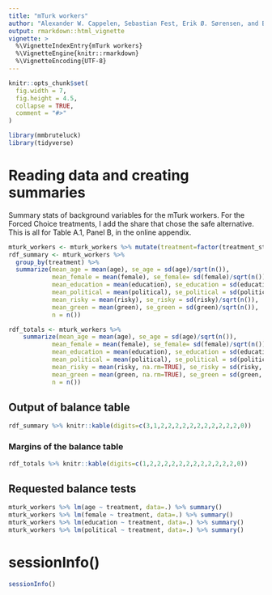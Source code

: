 ```yaml
---
title: "mTurk workers"
author: "Alexander W. Cappelen, Sebastian Fest, Erik Ø. Sørensen, and Bertil Tungodden"
output: rmarkdown::html_vignette
vignette: >
  %\VignetteIndexEntry{mTurk workers}
  %\VignetteEngine{knitr::rmarkdown}
  %\VignetteEncoding{UTF-8}
---
```


```r
knitr::opts_chunk$set(
  fig.width = 7,
  fig.height = 4.5,
  collapse = TRUE,
  comment = "#>"
)
```

```r
library(mmbruteluck)
library(tidyverse)
```

# Reading data and creating summaries

Summary stats of background variables for the mTurk workers. For the Forced Choice treatments,
I add the share that chose the safe alternative. This is all for Table A.1, Panel B, in the online
appendix.

```r
mturk_workers <- mturk_workers %>% mutate(treatment=factor(treatment_str))
rdf_summary <- mturk_workers %>% 
  group_by(treatment) %>%
  summarize(mean_age = mean(age), se_age = sd(age)/sqrt(n()),
            mean_female = mean(female), se_female= sd(female)/sqrt(n()),
            mean_education = mean(education), se_education = sd(education)/sqrt(n()),
            mean_political = mean(political), se_political = sd(political)/sqrt(n()),
            mean_risky = mean(risky), se_risky = sd(risky)/sqrt(n()),
            mean_green = mean(green), se_green = sd(green)/sqrt(n()),
            n = n())

rdf_totals <- mturk_workers %>% 
    summarize(mean_age = mean(age), se_age = sd(age)/sqrt(n()),
            mean_female = mean(female), se_female= sd(female)/sqrt(n()),
            mean_education = mean(education), se_education = sd(education)/sqrt(n()),
            mean_political = mean(political), se_political = sd(political)/sqrt(n()),
            mean_risky = mean(risky, na.rm=TRUE), se_risky = sd(risky, na.rm=TRUE)/sqrt(n()),
            mean_green = mean(green, na.rm=TRUE), se_green = sd(green, na.rm=TRUE)/sqrt(n()),
            n = n())
```

## Output of balance table
```r
rdf_summary %>% knitr::kable(digits=c(3,1,2,2,2,2,2,2,2,2,2,2,2,0))
```

### Margins of the balance table
```r
rdf_totals %>% knitr::kable(digits=c(1,2,2,2,2,2,2,2,2,2,2,2,2,0))
```

## Requested balance tests
```r
mturk_workers %>% lm(age ~ treatment, data=.) %>% summary()
mturk_workers %>% lm(female ~ treatment, data=.) %>% summary()
mturk_workers %>% lm(education ~ treatment, data=.) %>% summary()
mturk_workers %>% lm(political ~ treatment, data=.) %>% summary()

```




# sessionInfo()
```r
sessionInfo()
```
